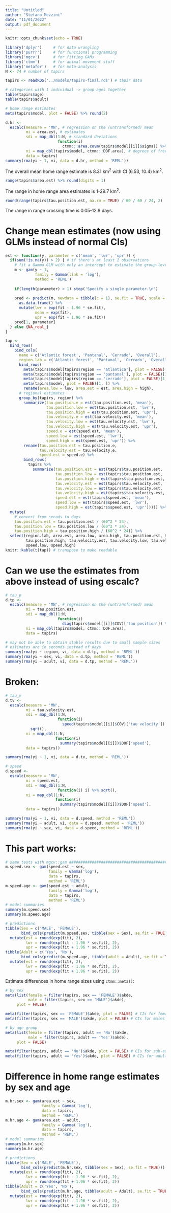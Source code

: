 ```yaml
---
title: "Untitled"
author: "Stefano Mezzini"
date: "11/01/2022"
output: pdf_document
---
```


```r
knitr::opts_chunk$set(echo = TRUE)
```

```r
library('dplyr')     # for data wrangling
library('purrr')     # for functional programming
library('mgcv')      # for fitting GAMs
library('ctmm')      # for animal movement stuff
library('metafor')   # for meta-analysis
N <- 74 # number of tapirs

tapirs <- readRDS('../models/tapirs-final.rds') # tapir data

# categories with 1 individual -> group ages together
table(tapirs$age)
table(tapirs$adult)

# home range estimates
meta(tapirs$model, plot = FALSE) %>% round(2)

d.hr <-
  escalc(measure = 'MN', # regression on the (untransformed) mean
         mi = area.est, # estimates
         sdi = map_dbl(1:N, # standard deviations
                       function(i)
                         ctmm:::area.covm(tapirs$model[[i]]$sigma)) %>% sqrt(),
         ni = map_dbl(tapirs$model, ctmm:::DOF.area), # degrees of freedom
         data = tapirs)
summary(rma(yi ~ 1, vi, data = d.hr, method = 'REML'))
```

The overall mean home range estimate is 8.31 km^2^ with CI (6.53, 10.4) km^2^.

```r
range(tapirs$area.est) %>% round(digits = 1)
```

The range in home range area estimates is 1-29.7 km^2^.

```r
round(range(tapirs$tau.position.est, na.rm = TRUE) / 60 / 60 / 24, 2)
```

The range in range crossing time is 0.05-12.8 days.

# Change mean estimates (now using GLMs instead of normal CIs)

```r
est <- function(y, parameter = c('mean', 'lwr', 'upr')) {
  if(sum(!is.na(y)) > 2) { # if there's at least 2 observations
    # fit a Gamma GLM with only an intercept to estimate the group-level mean
    m <- gam(y ~ 1,
             family = Gamma(link = 'log'),
             method = 'REML')
    
    if(length(parameter) > 1) stop('Specify a single parameter.\n')
    
    pred <- predict(m, newdata = tibble(c = 1), se.fit = TRUE, scale = 'link') %>%
      as.data.frame() %>%
      mutate(lwr = exp(fit - 1.96 * se.fit),
             mean = exp(fit),
             upr = exp(fit + 1.96 * se.fit))
    pred[1, parameter]
  } else {NA_real_}
}

tap <-
  bind_rows(
    bind_cols(
      name = c('Atlantic forest', 'Pantanal', 'Cerrado', 'Overall'),
      region.lab = c('Atlantic forest', 'Pantanal', 'Cerrado', 'Overall'),
      bind_rows(
        meta(tapirs$model[tapirs$region == 'atlantica'], plot = FALSE)[1, ],
        meta(tapirs$model[tapirs$region == 'pantanal'], plot = FALSE)[1, ],
        meta(tapirs$model[tapirs$region == 'cerrado'], plot = FALSE)[1, ],
        meta(tapirs$model, plot = FALSE)[1, ]) %>%
        rename(area.low = low, area.est = est, area.high = high),
      # regional estimates
      group_by(tapirs, region) %>%
        summarize(tau.position.e = est(tau.position.est, 'mean'),
                  tau.position.low = est(tau.position.est, 'lwr'),
                  tau.position.high = est(tau.position.est, 'upr'),
                  tau.velocity.e = est(tau.velocity.est, 'mean'),
                  tau.velocity.low = est(tau.velocity.est, 'lwr'),
                  tau.velocity.high = est(tau.velocity.est, 'upr'),
                  speed.e = est(speed.est, 'mean'),
                  speed.low = est(speed.est, 'lwr'),
                  speed.high = est(speed.est, 'upr')) %>%
        rename(tau.position.est = tau.position.e,
               tau.velocity.est = tau.velocity.e,
               speed.est = speed.e) %>%
        bind_rows(
          tapirs %>%
            summarize(tau.position.est = est(tapirs$tau.position.est, 'mean'),
                      tau.position.low = est(tapirs$tau.position.est, 'lwr'),
                      tau.position.high = est(tapirs$tau.position.est, 'upr'),
                      tau.velocity.est = est(tapirs$tau.velocity.est, 'mean'),
                      tau.velocity.low = est(tapirs$tau.velocity.est, 'lwr'),
                      tau.velocity.high = est(tapirs$tau.velocity.est, 'upr'),
                      speed.est = est(tapirs$speed.est, 'mean'),
                      speed.low = est(tapirs$speed.est, 'lwr'),
                      speed.high = est(tapirs$speed.est, 'upr'))))) %>%
  mutate(
    # convert from secods to days
    tau.position.est = tau.position.est / (60^2 * 24),
    tau.position.low = tau.position.low / (60^2 * 24),
    tau.position.high = tau.position.high / (60^2 * 24)) %>%
  select(region.lab, area.est, area.low, area.high, tau.position.est, tau.position.low,
         tau.position.high, tau.velocity.est, tau.velocity.low, tau.velocity.high, speed.est,
         speed.low, speed.high)
knitr::kable(t(tap)) # transpose to make readable
```

# Can we use the estimates from above instead of using escalc?

```r
# tau_p
d.tp <-
  escalc(measure = 'MN', # regression on the (untransformed) mean
         mi = tau.position.est,
         sdi = map_dbl(1:N,
                       function(i)
                         diag(tapirs$model[[i]]$COV)['tau position']) %>% sqrt(),
         ni = map_dbl(tapirs$model, ctmm:::DOF.area),
         data = tapirs)

# may not be able to obtain stable results due to small sample sizes
# estimates are in seconds instead of days
summary(rma(yi ~ region, vi, data = d.tp, method = 'REML'))
summary(rma(yi ~ sex, vi, data = d.tp, method = 'REML'))
summary(rma(yi ~ adult, vi, data = d.tp, method = 'REML'))
```

# Broken:

```r
# tau_v
d.tv <-
  escalc(measure = 'MN',
         mi = tau.velocity.est,
         sdi = map_dbl(1:N,
                       function(i)
                         speed(tapirs$model[[i]]$COV)['tau velocity']) %>%
           sqrt(),
         ni = map_dbl(1:N,
                      function(i)
                        summary(tapirs$model[[i]])$DOF['speed'],
         data = tapirs))

summary(rma(yi ~ 1, vi, data = d.tv, method = 'REML'))

# speed
d.speed <-
  escalc(measure = 'MN',
         mi = speed.est,
         sdi = map_dbl(1:N,
                       function(i) i) %>% sqrt(),
         ni = map_dbl(1:N,
                      function(i)
                        summary(tapirs$model[[i]])$DOF['speed'],
         data = tapirs))

summary(rma(yi ~ 1, vi, data = d.speed, method = 'REML'))
summary(rma(yi ~ adult, vi, data = d.speed, method = 'REML'))
summary(rma(yi ~ sex, vi, data = d.speed, method = 'REML'))
```

# This part works:

```r
# same tests with mgcv::gam ####################################################
m.speed.sex <- gam(speed.est ~ sex,
                   family = Gamma('log'),
                   data = tapirs,
                   method = 'REML')
m.speed.age <- gam(speed.est ~ adult,
                   family = Gamma('log'),
                   data = tapirs,
                   method = 'REML')
# model summaries
summary(m.speed.sex)
summary(m.speed.age)

# predictions
tibble(Sex = c('MALE', 'FEMALE'),
       bind_cols(predict(m.speed.sex, tibble(sex = Sex), se.fit = TRUE))) %>%
  mutate(est = round(exp(fit), 2),
         lwr = round(exp(fit - 1.96 * se.fit), 2),
         upr = round(exp(fit + 1.96 * se.fit), 2))
tibble(Adult = c('Yes', 'No'),
       bind_cols(predict(m.speed.age, tibble(adult = Adult), se.fit = TRUE))) %>%
  mutate(est = round(exp(fit), 2),
         lwr = round(exp(fit - 1.96 * se.fit), 2),
         upr = round(exp(fit + 1.96 * se.fit), 2))
```

Estimate differences in home range sizes using `ctmm::meta()`:

```r
# by sex
meta(list(female = filter(tapirs, sex == 'FEMALE')$akde,
          male = filter(tapirs, sex == 'MALE')$akde),
     plot = FALSE)

meta(filter(tapirs, sex == 'FEMALE')$akde, plot = FALSE) # CIs for females
meta(filter(tapirs, sex == 'MALE')$akde, plot = FALSE) # CIs for males

# by age group
meta(list(female = filter(tapirs, adult == 'No')$akde,
          male = filter(tapirs, adult == 'Yes')$akde),
     plot = FALSE)

meta(filter(tapirs, adult == 'No')$akde, plot = FALSE) # CIs for sub-adults
meta(filter(tapirs, adult == 'Yes')$akde, plot = FALSE) # CIs for adults
```

# Difference in home range estimates by sex and age

```r
m.hr.sex <- gam(area.est ~ sex,
                family = Gamma('log'),
                data = tapirs,
                method = 'REML')
m.hr.age <- gam(area.est ~ adult,
                family = Gamma('log'),
                data = tapirs,
                method = 'REML')
# model summaries
summary(m.hr.sex)
summary(m.hr.age)

# predictions
tibble(Sex = c('MALE', 'FEMALE'),
       bind_cols(predict(m.hr.sex, tibble(sex = Sex), se.fit = TRUE))) %>%
  mutate(est = round(exp(fit), 2),
         lwr = round(exp(fit - 1.96 * se.fit), 2),
         upr = round(exp(fit + 1.96 * se.fit), 2))
tibble(Adult = c('Yes', 'No'),
       bind_cols(predict(m.hr.age, tibble(adult = Adult), se.fit = TRUE))) %>%
  mutate(est = round(exp(fit), 2),
         lwr = round(exp(fit - 1.96 * se.fit), 2),
         upr = round(exp(fit + 1.96 * se.fit), 2))
```
